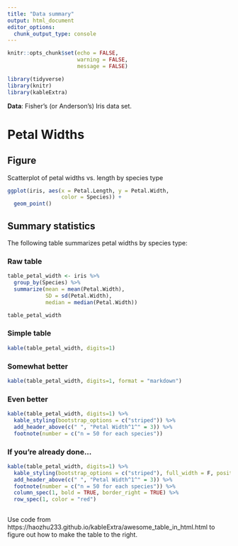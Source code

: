 ```yaml
---
title: "Data summary"
output: html_document
editor_options: 
  chunk_output_type: console
---
```


```r
knitr::opts_chunk$set(echo = FALSE,
                      warning = FALSE,
                      message = FALSE)
```


```r
library(tidyverse)
library(knitr)
library(kableExtra)
```

__Data__: Fisher's (or Anderson's) Iris data set. 

# Petal Widths

## Figure

Scatterplot of petal widths vs. length by species type

```r
ggplot(iris, aes(x = Petal.Length, y = Petal.Width, 
                 color = Species)) +
  geom_point()
```


## Summary statistics

The following table summarizes petal widths by species type:

### Raw table

```r
table_petal_width <- iris %>% 
  group_by(Species) %>% 
  summarize(mean = mean(Petal.Width),
            SD = sd(Petal.Width),
            median = median(Petal.Width))

table_petal_width
```

### Simple table


```r
kable(table_petal_width, digits=1)
```

### Somewhat better

```r
kable(table_petal_width, digits=1, format = "markdown")
```

### Even better

```r
kable(table_petal_width, digits=1) %>%
  kable_styling(bootstrap_options = c("striped")) %>%
  add_header_above(c(" ", "Petal Width^1^" = 3)) %>%
  footnote(number = c("n = 50 for each species")) 
```

### If you're already done...

```r
kable(table_petal_width, digits=1) %>%
  kable_styling(bootstrap_options = c("striped"), full_width = F, position = "float_right") %>%
  add_header_above(c(" ", "Petal Width^1^" = 3)) %>%
  footnote(number = c("n = 50 for each species")) %>% 
  column_spec(1, bold = TRUE, border_right = TRUE) %>% 
  row_spec(1, color = "red")
  
```
Use code from https://haozhu233.github.io/kableExtra/awesome_table_in_html.html to figure out how to make the table to the right.


